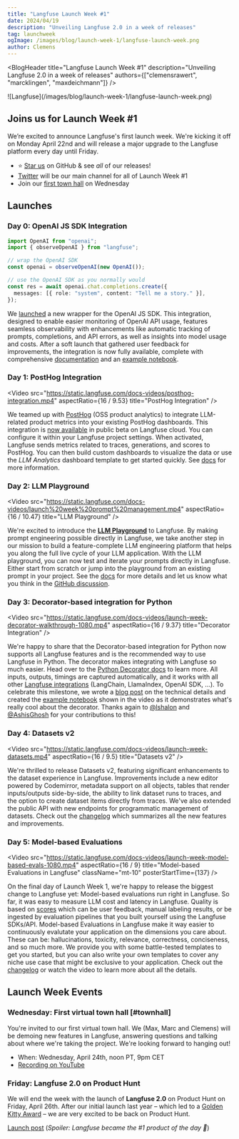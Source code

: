 ```yaml
---
title: "Langfuse Launch Week #1"
date: 2024/04/19
description: "Unveiling Langfuse 2.0 in a week of releases"
tag: launchweek
ogImage: /images/blog/launch-week-1/langfuse-launch-week.png
author: Clemens
---
```


<BlogHeader
  title="Langfuse Launch Week #1"
  description="Unveiling Langfuse 2.0 in a week of releases"
  authors={["clemensrawert", "marcklingen", "maxdeichmann"]}
/>


<Frame fullWidth className="mb-12">
  ![Langfuse](/images/blog/launch-week-1/langfuse-launch-week.png)
</Frame>

## Joins us for Launch Week #1

We’re excited to announce Langfuse's first launch week. We're kicking it off on Monday April 22nd and will release a major upgrade to the Langfuse platform every day until Friday.

- ⭐️ [Star us](https://github.com/langfuse/langfuse/) on GitHub & see _all_ of our releases!
- [Twitter](https://x.com/langfuse) will be our main channel for all of Launch Week #1
- Join our [first town hall](#townhall) on Wednesday


<Tweet id="1781324385774674407" />

## Launches

### Day 0: OpenAI JS SDK Integration

```ts /import { observeOpenAI } from "langfuse"/ /observeOpenAI/
import OpenAI from "openai";
import { observeOpenAI } from "langfuse";

// wrap the OpenAI SDK
const openai = observeOpenAI(new OpenAI());

// use the OpenAI SDK as you normally would
const res = await openai.chat.completions.create({
  messages: [{ role: "system", content: "Tell me a story." }],
});
```

We [launched](/changelog/2024-04-21-openai-integration-JS-SDK) a new wrapper for the OpenAI JS SDK. This integration, designed to enable easier monitoring of OpenAI API usage, features seamless observability with enhancements like automatic tracking of prompts, completions, and API errors, as well as insights into model usage and costs. After a soft launch that gathered user feedback for improvements, the integration is now fully available, complete with comprehensive [documentation](/integrations/model-providers/openai-js) and an [example notebook](/guides/cookbook/js_integration_openai).

### Day 1: PostHog Integration

<Video
  src="https://static.langfuse.com/docs-videos/posthog-integration.mp4"
  aspectRatio={16 / 9.53}
  title="PostHog Integration"
/>

We teamed up with [PostHog](https://posthog.com) (OSS product analytics) to integrate LLM-related product metrics into your existing PostHog dashboards. This integration is [now available](/changelog/2024-04-22-posthog-integration) in public beta on Langfuse cloud. You can configure it within your Langfuse project settings. When activated, Langfuse sends metrics related to traces, generations, and scores to PostHog. You can then build custom dashboards to visualize the data or use the _LLM Analytics_ dashboard template to get started quickly. See [docs](/integrations/analytics/posthog) for more information.

### Day 2: LLM Playground

<Video
  src="https://static.langfuse.com/docs-videos/launch%20week%20prompt%20management.mp4"
  aspectRatio={16 / 10.47}
  title="LLM Playground"
/>

We're excited to introduce the [**LLM Playground**](/docs/playground) to Langfuse. By making prompt engineering possible directly in Langfuse, we take another step in our mission to build a feature-complete LLM engineering platform that helps you along the full live cycle of your LLM application. With the LLM playground, you can now test and iterate your prompts directly in Langfuse. Either start from scratch or jump into the playground from an existing prompt in your project. See the [docs](/docs/playground) for more details and let us know what you think in the [GitHub discussion](https://github.com/orgs/langfuse/discussions/1170).

### Day 3: Decorator-based integration for Python

<Video
  src="https://static.langfuse.com/docs-videos/launch-week-decorator-walkthrough-1080.mp4"
  aspectRatio={16 / 9.37}
  title="Decorator Integration"
/>

We're happy to share that the Decorator-based integration for Python now supports all Langfuse features and is the recommended way to use Langfuse in Python. The decorator makes integrating with Langfuse so much easier. Head over to the [Python Decorator docs](/docs/sdk/python/decorators) to learn more. All inputs, outputs, timings are captured automatically, and it works with all other [Langfuse integrations](/integrations) (LangChain, LlamaIndex, OpenAI SDK, ...). To celebrate this milestone, we wrote a [blog post](/blog/2024-04-python-decorator) on the technical details and created the [example notebook](/guides/cookbook/example_decorator_openai_langchain) shown in the video as it demonstrates what's really cool about the decorator. Thanks again to [@lshalon](https://github.com/lshalon) and [@AshisGhosh](https://github.com/AshisGhosh) for your contributions to this!

### Day 4: Datasets v2

<Video
  src="https://static.langfuse.com/docs-videos/launch-week-datasets.mp4"
  aspectRatio={16 / 9.5}
  title="Datasets v2"
/>

We're thrilled to release Datasets v2, featuring significant enhancements to the dataset experience in Langfuse. Improvements include a new editor powered by Codemirror, metadata support on all objects, tables that render inputs/outputs side-by-side, the ability to link dataset runs to traces, and the option to create dataset items directly from traces. We've also extended the public API with new endpoints for programmatic management of datasets. Check out the [changelog](/changelog/2024-04-25-datasets-v2) which summarizes all the new features and improvements.

### Day 5: Model-based Evaluations

<Video
  src="https://static.langfuse.com/docs-videos/launch-week-model-based-evals-1080.mp4"
  aspectRatio={16 / 9}
  title="Model-based Evaluations in Langfuse"
  className="mt-10"
  posterStartTime={137}
/>

On the final day of Launch Week 1, we're happy to release the biggest change to Langfuse yet: Model-based evaluations run right in Langfuse. So far, it was easy to measure LLM cost and latency in Langfuse. Quality is based on [scores](/docs/scores) which can be user feedback, manual labeling results, or be ingested by evaluation pipelines that you built yourself using the Langfuse SDKs/API. Model-based Evaluations in Langfuse make it way easier to continuously evalutate your application on the dimensions you care about. These can be: hallucinations, toxicity, relevance, correctness, conciseness, and so much more. We provide you with some battle-tested templates to get you started, but you can also write your own templates to cover any niche use case that might be exclusive to your application. Check out the [changelog](/changelog/2024-04-26-model-based-evaluation) or watch the video to learn more about all the details.

## Launch Week Events

### Wednesday: First virtual town hall [#townhall]

You're invited to our first virtual town hall. We (Max, Marc and Clemens) will be demoing new features in Langfuse, answering questions and talking about where we're taking the project. We're looking forward to hanging out!

- When: Wednesday, April 24th, noon PT, 9pm CET
- [Recording on YouTube](https://www.youtube.com/watch?v=WGERHcRnBYQ)

### Friday: Langfuse 2.0 on Product Hunt

We will end the week with the launch of **Langfuse 2.0** on Product Hunt on Friday, April 26th. After our initial launch last year – which led to a [Golden Kitty Award](https://www.producthunt.com/golden-kitty-awards/hall-of-fame?year=2023#ai-infra) – we are very excited to be back on Product Hunt.

[Launch post](https://www.producthunt.com/posts/langfuse-2-0) (_Spoiler: Langfuse became the #1 product of the day 🥇_)
